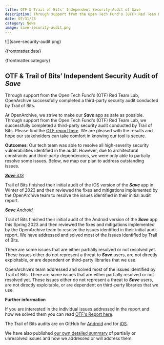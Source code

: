 ```yaml
---
title: OTF & Trail of Bits’ Independent Security Audit of Save
description: Through support from the Open Tech Fund's (OTF) Red Team Lab, OpenArchive successfully completed a third-party security audit conducted by Trail of Bits.
date: 07/31/23
category: News
image: save-security-audit.png
---
```



<ArticleHeaderSection>
![](save-security-audit.png)

{frontmatter.date}

{frontmatter.category}

## OTF & Trail of Bits’ Independent Security Audit of **_Save_**

Through support from the Open Tech Fund's (OTF) Red Team Lab, OpenArchive successfully completed a third-party security audit conducted by Trail of Bits.

</ArticleHeaderSection>
<ContentSection>

At OpenArchive, we strive to make our **_Save_** app as safe as possible. Through support from the Open Tech Fund's (OTF) Red Team Lab, we successfully completed a third-party security audit conducted by Trail of Bits. Please find the [OTF report here](https://www.opentech.fund/results/security-safety-audits/openarchive-save-android-ios/). We are pleased with the results and hope our stakeholders can take comfort in knowing our tool is secure. 

**Outcomes**: Our tech team was able to resolve all high-severity security vulnerabilities identified in the audit. However, due to architectural constraints and third-party dependencies, we were only able to partially resolve some issues. Below, we map our plan to address outstanding issues. 

[**_Save_** *iOS*](https://public.opentech.fund/documents/OpenArchive_Save_iOS_Summary_Report_-_Fixes_and_Conclusion.pdf)

Trail of Bits finished their initial audit of the iOS version of the **_Save_** app in Winter of 2023 and then reviewed the fixes and mitigations implemented by the OpenArchive team to resolve the issues identified in their initial audit report. 

[**_Save_** *Android*](https://public.opentech.fund/documents/OpenArchive_Save_Android_Summary_Report_-_Fixes_and_Conclusion.pdf)

Trail of Bits finished their initial audit of the Android version of the **_Save_** app this Spring 2023 and then reviewed the fixes and mitigations implemented by the OpenArchive team to resolve the issues identified in their initial audit report. We have addressed and solved most of the issues identified by Trail of Bits.

There are some issues that are either partially resolved or not resolved yet. These issues either do not represent a threat to **_Save_** users, are not directly exploitable, or are dependent on third-party libraries that we use.

OpenArchive’s team addressed and solved most of the issues identified by Trail of Bits. There are some issues that are either partially resolved or not resolved yet. These issues either do not represent a threat to **_Save_** users, are not directly exploitable, or are dependent on third-party libraries that we use.

**Further information**

If you are interested in the individual issues addressed in the report and how we solved them you can read [OTF's Report here](https://www.opentech.fund/results/security-safety-audits/openarchive-save-android-ios/). 

The Trail of Bits audits are on GitHub for [Android](https://github.com/trailofbits/publications/blob/master/reviews/2022-12-openarchivesaveandroid-securityreview.pdf) and for [iOS](https://github.com/trailofbits/publications/blob/master/reviews/2022-10-openarchivesaveios-securityreview.pdf).

We have also published [our own detailed summary](https://github.com/OpenArchive/security-audits/blob/main/trail-of-bits-2023.md) of partially or unresolved issues and how we addressed or will address them.

</ContentSection>
